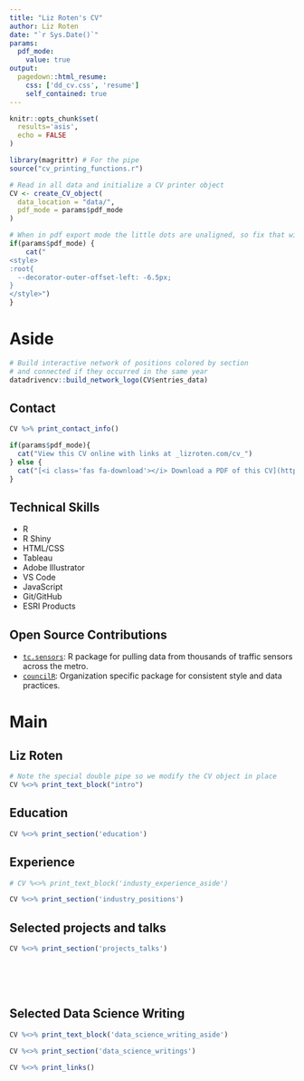 ```yaml
---
title: "Liz Roten's CV"
author: Liz Roten
date: "`r Sys.Date()`"
params:
  pdf_mode:
    value: true
output:
  pagedown::html_resume:
    css: ['dd_cv.css', 'resume']
    self_contained: true
---
```


```r
knitr::opts_chunk$set(
  results='asis', 
  echo = FALSE
)

library(magrittr) # For the pipe
source("cv_printing_functions.r")

# Read in all data and initialize a CV printer object
CV <- create_CV_object(
  data_location = "data/",  
  pdf_mode = params$pdf_mode
)

```


```r
# When in pdf export mode the little dots are unaligned, so fix that with some conditional CSS.
if(params$pdf_mode) {
    cat("
<style>
:root{
  --decorator-outer-offset-left: -6.5px;
}
</style>")
}
```


Aside
================================================================================

```r
# Build interactive network of positions colored by section
# and connected if they occurred in the same year
datadrivencv::build_network_logo(CV$entries_data)
```

Contact {#contact}
--------------------------------------------------------------------------------

```r
CV %>% print_contact_info()
```

```r
if(params$pdf_mode){
  cat("View this CV online with links at _lizroten.com/cv_")
} else {
  cat("[<i class='fas fa-download'></i> Download a PDF of this CV](https://github.com/eroten/cv/raw/master/cv.pdf)")
}
```

Technical Skills {#skills}
--------------------------------------------------------------------------------
- R  
- R Shiny
- HTML/CSS  
- Tableau  
- Adobe Illustrator  
- VS Code  
- JavaScript  
- Git/GitHub  
- ESRI Products  



Open Source Contributions {#open-source}
--------------------------------------------------------------------------------

- [`tc.sensors`](https://github.com/Metropolitan-Council/tc.sensors): R package for pulling data from thousands of traffic sensors across the metro.   
- [`councilR`](https://github.com/Metropolitan-Council/councilR): Organization specific package for consistent style and data practices.  

Main
================================================================================

Liz Roten {#title}
--------------------------------------------------------------------------------

```r
# Note the special double pipe so we modify the CV object in place
CV %<>% print_text_block("intro") 
```



Education {data-icon=graduation-cap data-concise=true}
--------------------------------------------------------------------------------

```r
CV %<>% print_section('education')
```


Experience {data-icon=suitcase}
--------------------------------------------------------------------------------

::: aside
```r
# CV %<>% print_text_block('industy_experience_aside')
```
:::

```r
CV %<>% print_section('industry_positions')
```


Selected projects and talks{data-icon=laptop}
--------------------------------------------------------------------------------

```r
CV %<>% print_section('projects_talks')
```

<!-- These breaks just force a new page so section doesn't get cut off -->
<br>
<br>
<br>


Selected Data Science Writing {data-icon=chart-line}
--------------------------------------------------------------------------------

::: aside
```r
CV %<>% print_text_block('data_science_writing_aside')
```
:::

```r
CV %<>% print_section('data_science_writings')
```


```r
CV %<>% print_links()
```

